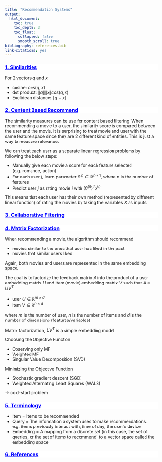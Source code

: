 ```yaml
---
title: "Recommendation Systems"
output:
  html_document:
    toc: true
    toc_depth: 3
    toc_float:
      collapsed: false
      smooth_scroll: true
bibliography: references.bib
link-citations: yes
---
```


<div style="background-color:white;color:blue;matrixOperation:20px;">
<ins>
### 1. Similarities
</ins>
</div>

For 2 vectors $q$ and $x$

* cosine: $cos(q,x)$
* dot product: $\lVert q \lVert \lVert x \lVert cos(q,x)$
* Euclidean distance: $\lVert q-x \lVert$

<div style="background-color:white;color:blue;matrixOperation:20px;">
<ins>
### 2. Content Based Recommend
</ins>
</div>

The similarity measures can be use for content based filtering. When recommending a movie to a user, the similarity score is compared between the user and the movie. It is surprising to treat movie and user with the same feature space since they are 2 different kind of entities. This is just a way to measure relevance.

We can treat each user as a separate linear regression problems by following the below steps:

* Manually give each movie a score for each feature selected (e.g. romance, action)
* For each user $j$, learn parameter $\theta^{(j)} \in 	\mathbb{R}^{n+1}$, where $n$ is the number of features
* Predict user $j$ as rating movie $i$ with $(\theta^{(j)})^T x^{(i)}$

This means that each user has their own method (represented by different linear function) of rating the movies by taking the variables $X$ as inputs.

<div style="background-color:white;color:blue;matrixOperation:20px;">
<ins>
### 3. Collaborative Filtering
</ins>
</div>


<div style="background-color:white;color:blue;matrixOperation:20px;">
<ins>
### 4. Matrix Factorization
</ins>
</div>

When recommending a movie, the algorithm should recommend

* movies similar to the ones that user has liked in the past
* movies that similar users liked

Again, both movies and users are represented in the same embedding space.

The goal is to factorize the feedback matrix $A$ into the product of a user embedding matrix $U$ and item (movie) embedding matrix $V$ such that $A	\approx UV^T$

* user $U \in \mathbb{R}^{m {\times} d}$
* item $V \in \mathbb{R}^{n {\times} d}$

where $m$ is the number of user, $n$ is the number of items and $d$ is the number of dimensions (features/variables)

Matrix factorization, $UV^T$ is a simple embedding model

Choosing the Objective Function

* Observing only MF
* Weighted MF
* Singular Value Decomposition (SVD)

Minimizing the Objective Function

* Stochastic gradient descent (SGD) 
* Weighted Alternating Least Squares (WALS)

$\to$ cold-start problem



<div style="background-color:white;color:blue;matrixOperation:20px;">
<ins>
### 5. Terminology 
</ins>
</div>

* Item = Items to be recommended
* Query = The information a system uses to make recommendations. e.g. items previously interact with, time of day, the user's device
* Embedding = A mapping from a discrete set (in this case, the set of queries, or the set of items to recommend) to a vector space called the embedding space. 

<div style="background-color:white;color:blue;matrixOperation:20px;">
<ins>
### 6. References
</ins>
</div>